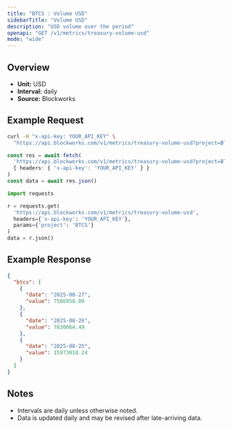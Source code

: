 ```yaml
---
title: "BTCS : Volume USD"
sidebarTitle: "Volume USD"
description: "USD volume over the period"
openapi: "GET /v1/metrics/treasury-volume-usd"
mode: "wide"
---
```


## Overview

- **Unit:** USD
- **Interval:** daily
- **Source:** Blockworks

## Example Request

<CodeGroup>

```bash cURL
curl -H "x-api-key: YOUR_API_KEY" \
  "https://api.blockworks.com/v1/metrics/treasury-volume-usd?project=BTCS"
```

```typescript TypeScript
const res = await fetch(
  'https://api.blockworks.com/v1/metrics/treasury-volume-usd?project=BTCS',
  { headers: { 'x-api-key': 'YOUR_API_KEY' } }
)
const data = await res.json()
```

```python Python
import requests

r = requests.get(
  'https://api.blockworks.com/v1/metrics/treasury-volume-usd',
  headers={'x-api-key': 'YOUR_API_KEY'},
  params={'project': 'BTCS'}
)
data = r.json()
```

</CodeGroup>

## Example Response

```json
{
  "btcs": [
    {
      "date": "2025-08-27",
      "value": 7586958.09
    },
    {
      "date": "2025-08-26",
      "value": 7830064.49
    },
    {
      "date": "2025-08-25",
      "value": 15973010.24
    }
  ]
}
```

## Notes
- Intervals are daily unless otherwise noted.
- Data is updated daily and may be revised after late-arriving data.
